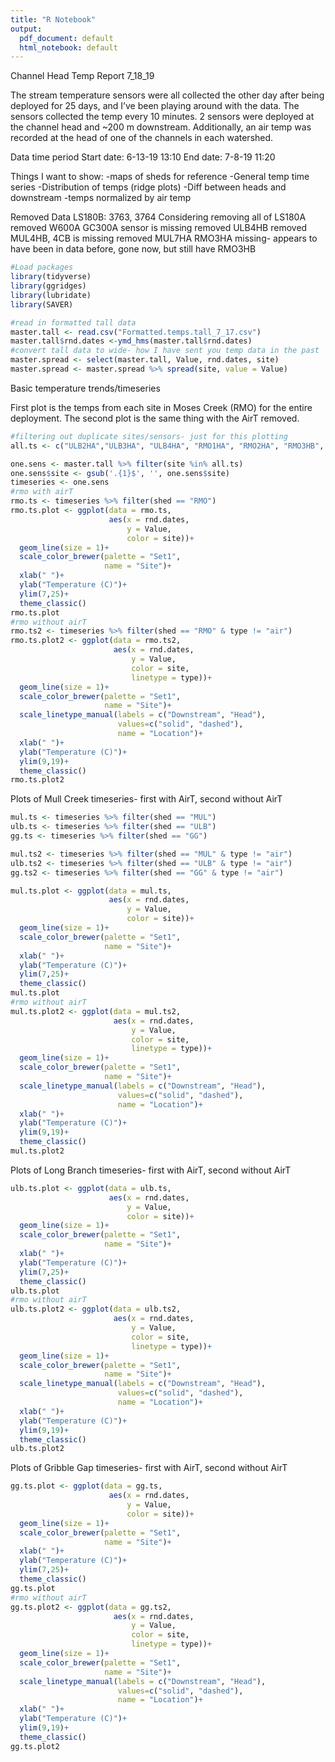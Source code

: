 ```yaml
---
title: "R Notebook"
output:
  pdf_document: default
  html_notebook: default
---
```

Channel Head Temp Report 7_18_19

The stream temperature sensors were all collected the other day after being deployed for 25 days, and I've been playing around with the data. The sensors collected the temp every 10 minutes. 2 sensors were deployed at the channel head and ~200 m downstream. Additionally, an air temp was recorded at the head of one of the channels in each watershed.

Data time period
Start date: 6-13-19 13:10
End date: 7-8-19 11:20

Things I want to show:
  -maps of sheds for reference
  -General temp time series
  -Distribution of temps (ridge plots)
  -Diff between heads and downstream
  -temps normalized by air temp

Removed Data
  LS180B: 3763, 3764
  Considering removing all of LS180A
  removed W600A
  GC300A sensor is missing
  removed ULB4HB
  removed MUL4HB, 4CB is missing
  removed MUL7HA
  RMO3HA missing- appears to have been in data before, gone now, but still have RMO3HB

```r
#Load packages
library(tidyverse)
library(ggridges)
library(lubridate)
library(SAVER)
```

```r
#read in formatted tall data
master.tall <- read.csv("Formatted.temps.tall_7_17.csv")
master.tall$rnd.dates <-ymd_hms(master.tall$rnd.dates)
#convert tall data to wide- how I have sent you temp data in the past
master.spread <- select(master.tall, Value, rnd.dates, site)
master.spread <- master.spread %>% spread(site, value = Value)
```
  
Basic temperature trends/timeseries

First plot is the temps from each site in Moses Creek (RMO) for the entire deployment. The second plot is the same thing with the AirT removed. 
```r
#filtering out duplicate sites/sensors- just for this plotting
all.ts <- c("ULB2HA","ULB3HA", "ULB4HA", "RMO1HA", "RMO2HA", "RMO3HB", "MUL2HA",  "MUL4HB",  "MUL7HB", "W600B", "GC300B", "LS180B","ULB2CB", "ULB3CB", "ULB4CA", "RMO1CB",  "RMO2CB",  "RMO3CB", "MUL2CB", "MUL4CA",  "MUL7CA", "W400A", "GC100B",  "LS0B", "MULAir", "GGAir", "RMOAir", "ULBAir")

one.sens <- master.tall %>% filter(site %in% all.ts)
one.sens$site <- gsub('.{1}$', '', one.sens$site)
timeseries <- one.sens
#rmo with airT
rmo.ts <- timeseries %>% filter(shed == "RMO")
rmo.ts.plot <- ggplot(data = rmo.ts, 
                      aes(x = rnd.dates,
                          y = Value,
                          color = site))+
  geom_line(size = 1)+
  scale_color_brewer(palette = "Set1",
                     name = "Site")+
  xlab(" ")+
  ylab("Temperature (C)")+
  ylim(7,25)+
  theme_classic()
rmo.ts.plot
#rmo without airT
rmo.ts2 <- timeseries %>% filter(shed == "RMO" & type != "air")
rmo.ts.plot2 <- ggplot(data = rmo.ts2,
                       aes(x = rnd.dates,
                           y = Value,
                           color = site,
                           linetype = type))+
  geom_line(size = 1)+
  scale_color_brewer(palette = "Set1",
                     name = "Site")+
  scale_linetype_manual(labels = c("Downstream", "Head"),
                        values=c("solid", "dashed"),
                        name = "Location")+
  xlab(" ")+
  ylab("Temperature (C)")+
  ylim(9,19)+
  theme_classic()
rmo.ts.plot2
```
Plots of Mull Creek timeseries- first with AirT, second without AirT
  
```r
mul.ts <- timeseries %>% filter(shed == "MUL")
ulb.ts <- timeseries %>% filter(shed == "ULB")
gg.ts <- timeseries %>% filter(shed == "GG")

mul.ts2 <- timeseries %>% filter(shed == "MUL" & type != "air")
ulb.ts2 <- timeseries %>% filter(shed == "ULB" & type != "air")
gg.ts2 <- timeseries %>% filter(shed == "GG" & type != "air")

mul.ts.plot <- ggplot(data = mul.ts, 
                      aes(x = rnd.dates,
                          y = Value,
                          color = site))+
  geom_line(size = 1)+
  scale_color_brewer(palette = "Set1",
                     name = "Site")+
  xlab(" ")+
  ylab("Temperature (C)")+
  ylim(7,25)+
  theme_classic()
mul.ts.plot
#rmo without airT
mul.ts.plot2 <- ggplot(data = mul.ts2,
                       aes(x = rnd.dates,
                           y = Value,
                           color = site,
                           linetype = type))+
  geom_line(size = 1)+
  scale_color_brewer(palette = "Set1",
                     name = "Site")+
  scale_linetype_manual(labels = c("Downstream", "Head"),
                        values=c("solid", "dashed"),
                        name = "Location")+
  xlab(" ")+
  ylab("Temperature (C)")+
  ylim(9,19)+
  theme_classic()
mul.ts.plot2
```
Plots of Long Branch timeseries- first with AirT, second without AirT  
```r
ulb.ts.plot <- ggplot(data = ulb.ts, 
                      aes(x = rnd.dates,
                          y = Value,
                          color = site))+
  geom_line(size = 1)+
  scale_color_brewer(palette = "Set1",
                     name = "Site")+
  xlab(" ")+
  ylab("Temperature (C)")+
  ylim(7,25)+
  theme_classic()
ulb.ts.plot
#rmo without airT
ulb.ts.plot2 <- ggplot(data = ulb.ts2,
                       aes(x = rnd.dates,
                           y = Value,
                           color = site,
                           linetype = type))+
  geom_line(size = 1)+
  scale_color_brewer(palette = "Set1",
                     name = "Site")+
  scale_linetype_manual(labels = c("Downstream", "Head"),
                        values=c("solid", "dashed"),
                        name = "Location")+
  xlab(" ")+
  ylab("Temperature (C)")+
  ylim(9,19)+
  theme_classic()
ulb.ts.plot2
```
Plots of Gribble Gap timeseries- first with AirT, second without AirT  

```r
gg.ts.plot <- ggplot(data = gg.ts, 
                      aes(x = rnd.dates,
                          y = Value,
                          color = site))+
  geom_line(size = 1)+
  scale_color_brewer(palette = "Set1",
                     name = "Site")+
  xlab(" ")+
  ylab("Temperature (C)")+
  ylim(7,25)+
  theme_classic()
gg.ts.plot
#rmo without airT
gg.ts.plot2 <- ggplot(data = gg.ts2,
                       aes(x = rnd.dates,
                           y = Value,
                           color = site,
                           linetype = type))+
  geom_line(size = 1)+
  scale_color_brewer(palette = "Set1",
                     name = "Site")+
  scale_linetype_manual(labels = c("Downstream", "Head"),
                        values=c("solid", "dashed"),
                        name = "Location")+
  xlab(" ")+
  ylab("Temperature (C)")+
  ylim(9,19)+
  theme_classic()
gg.ts.plot2
```


